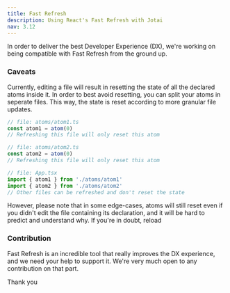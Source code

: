 ```yaml
---
title: Fast Refresh
description: Using React's Fast Refresh with Jotai
nav: 3.12
---
```


In order to deliver the best Developer Experience (DX), we're working on being compatible with Fast Refresh from the ground up.

### Caveats

Currently, editing a file will result in resetting the state of all the declared atoms inside it.
In order to best avoid resetting, you can split your atoms in seperate files. This way, the state is reset according to more granular file updates.

```ts
// file: atoms/atom1.ts
const atom1 = atom(0)
// Refreshing this file will only reset this atom
```

```ts
// file: atoms/atom2.ts
const atom2 = atom(0)
// Refreshing this file will only reset this atom
```

```ts
// file: App.tsx
import { atom1 } from './atoms/atom1'
import { atom2 } from './atoms/atom2'
// Other files can be refreshed and don't reset the state
```

However, please note that in some edge-cases, atoms will still reset even if you didn't edit the file containing its declaration, and it will be hard to predict and understand why. If you're in doubt, reload

### Contribution

Fast Refresh is an incredible tool that really improves the DX experience, and we need your help to support it. We're very much open to any contribution on that part.

Thank you
